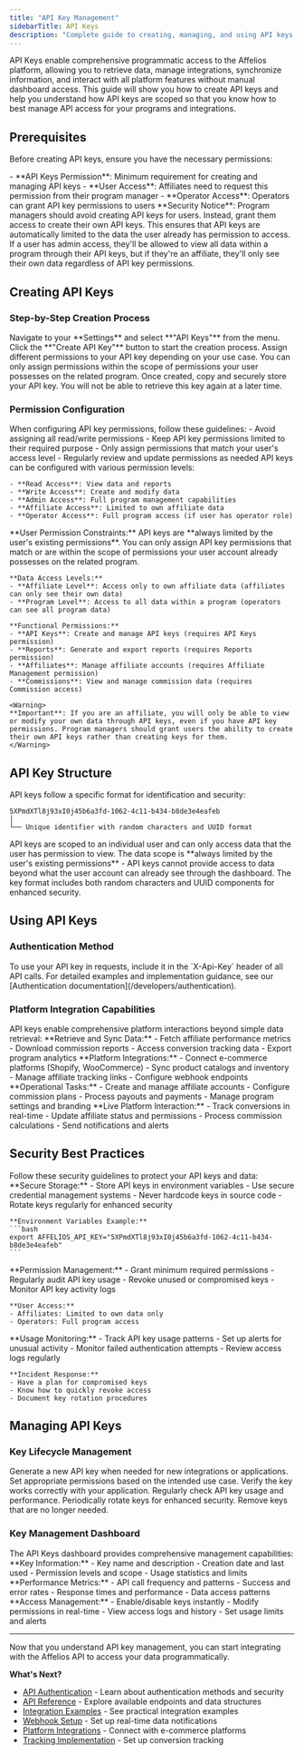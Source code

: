 ```yaml
---
title: "API Key Management"
sidebarTitle: API Keys
description: "Complete guide to creating, managing, and using API keys for programmatic access to the Affelios platform"
---
```


<Info>
API Keys enable comprehensive programmatic access to the Affelios platform, allowing you to retrieve data, manage integrations, synchronize information, and interact with all platform features without manual dashboard access. This guide will show you how to create API keys and help you understand how API keys are scoped so that you know how to best manage API access for your programs and integrations.
</Info>

## Prerequisites

Before creating API keys, ensure you have the necessary permissions:

<Card title="Required Permissions" icon="shield-check">
- **API Keys Permission**: Minimum requirement for creating and managing API keys
- **User Access**: Affiliates need to request this permission from their program manager
- **Operator Access**: Operators can grant API key permissions to users
</Card>

<Warning>
**Security Notice**: Program managers should avoid creating API keys for users. Instead, grant them access to create their own API keys. This ensures that API keys are automatically limited to the data the user already has permission to access. If a user has admin access, they'll be allowed to view all data within a program through their API keys, but if they're an affiliate, they'll only see their own data regardless of API key permissions.
</Warning>

## Creating API Keys

### Step-by-Step Creation Process

<Steps>
  <Step title="Access API Key Settings">
    Navigate to your **Settings** and select **"API Keys"** from the menu.
  </Step>
  <Step title="Create New API Key">
    Click the **"Create API Key"** button to start the creation process.
  </Step>
  <Step title="Configure Permissions">
    Assign different permissions to your API key depending on your use case. You can only assign permissions within the scope of permissions your user possesses on the related program.
  </Step>
  <Step title="Copy and Store Key">
    Once created, copy and securely store your API key. You will not be able to retrieve this key again at a later time.
  </Step>
</Steps>

### Permission Configuration

<Card title="Permission Best Practices" icon="gear">
When configuring API key permissions, follow these guidelines:
- Avoid assigning all read/write permissions
- Keep API key permissions limited to their required purpose
- Only assign permissions that match your user's access level
- Regularly review and update permissions as needed
</Card>

<AccordionGroup>
  <Accordion title="Available Permissions">
    API keys can be configured with various permission levels:
    
    - **Read Access**: View data and reports
    - **Write Access**: Create and modify data
    - **Admin Access**: Full program management capabilities
    - **Affiliate Access**: Limited to own affiliate data
    - **Operator Access**: Full program access (if user has operator role)
  </Accordion>
  
  <Accordion title="Permission Scoping">
    **User Permission Constraints:**
    API keys are **always limited by the user's existing permissions**. You can only assign API key permissions that match or are within the scope of permissions your user account already possesses on the related program.
    
    **Data Access Levels:**
    - **Affiliate Level**: Access only to own affiliate data (affiliates can only see their own data)
    - **Program Level**: Access to all data within a program (operators can see all program data)
    
    **Functional Permissions:**
    - **API Keys**: Create and manage API keys (requires API Keys permission)
    - **Reports**: Generate and export reports (requires Reports permission)
    - **Affiliates**: Manage affiliate accounts (requires Affiliate Management permission)
    - **Commissions**: View and manage commission data (requires Commission access)
    
    <Warning>
    **Important**: If you are an affiliate, you will only be able to view or modify your own data through API keys, even if you have API key permissions. Program managers should grant users the ability to create their own API keys rather than creating keys for them.
    </Warning>
  </Accordion>
</AccordionGroup>

## API Key Structure

<Card title="Key Format" icon="key">
API keys follow a specific format for identification and security:
</Card>

```
5XPmdXTl8j93xI0j45b6a3fd-1062-4c11-b434-b8de3e4eafeb
│
└── Unique identifier with random characters and UUID format
```

<Info>
API keys are scoped to an individual user and can only access data that the user has permission to view. The data scope is **always limited by the user's existing permissions** - API keys cannot provide access to data beyond what the user account can already see through the dashboard. The key format includes both random characters and UUID components for enhanced security.
</Info>

## Using API Keys

### Authentication Method

<Card title="Authentication in Requests" icon="lock">
To use your API key in requests, include it in the `X-Api-Key` header of all API calls. For detailed examples and implementation guidance, see our [Authentication documentation](/developers/authentication).
</Card>

### Platform Integration Capabilities

<Card title="API Key Use Cases" icon="plug">
API keys enable comprehensive platform interactions beyond simple data retrieval:
</Card>

<AccordionGroup>
  <Accordion title="Data Management">
    **Retrieve and Sync Data:**
    - Fetch affiliate performance metrics
    - Download commission reports
    - Access conversion tracking data
    - Export program analytics
  </Accordion>
  
  <Accordion title="Integration Management">
    **Platform Integrations:**
    - Connect e-commerce platforms (Shopify, WooCommerce)
    - Sync product catalogs and inventory
    - Manage affiliate tracking links
    - Configure webhook endpoints
  </Accordion>
  
  <Accordion title="Program Administration">
    **Operational Tasks:**
    - Create and manage affiliate accounts
    - Configure commission plans
    - Process payouts and payments
    - Manage program settings and branding
  </Accordion>
  
  <Accordion title="Real-time Operations">
    **Live Platform Interaction:**
    - Track conversions in real-time
    - Update affiliate status and permissions
    - Process commission calculations
    - Send notifications and alerts
  </Accordion>
</AccordionGroup>

## Security Best Practices

<Card title="API Key Security" icon="shield-halved">
Follow these security guidelines to protect your API keys and data:
</Card>

<AccordionGroup>
  <Accordion title="Key Storage">
    **Secure Storage:**
    - Store API keys in environment variables
    - Use secure credential management systems
    - Never hardcode keys in source code
    - Rotate keys regularly for enhanced security
    
    **Environment Variables Example:**
    ```bash
    export AFFELIOS_API_KEY="5XPmdXTl8j93xI0j45b6a3fd-1062-4c11-b434-b8de3e4eafeb"
    ```
  </Accordion>
  
  <Accordion title="Access Control">
    **Permission Management:**
    - Grant minimum required permissions
    - Regularly audit API key usage
    - Revoke unused or compromised keys
    - Monitor API key activity logs
    
    **User Access:**
    - Affiliates: Limited to own data only
    - Operators: Full program access
  </Accordion>
  
  <Accordion title="Monitoring & Alerts">
    **Usage Monitoring:**
    - Track API key usage patterns
    - Set up alerts for unusual activity
    - Monitor failed authentication attempts
    - Review access logs regularly
    
    **Incident Response:**
    - Have a plan for compromised keys
    - Know how to quickly revoke access
    - Document key rotation procedures
  </Accordion>
</AccordionGroup>

## Managing API Keys

### Key Lifecycle Management

<Steps>
  <Step title="Create New Key">
    Generate a new API key when needed for new integrations or applications.
  </Step>
  <Step title="Configure Permissions">
    Set appropriate permissions based on the intended use case.
  </Step>
  <Step title="Test Integration">
    Verify the key works correctly with your application.
  </Step>
  <Step title="Monitor Usage">
    Regularly check API key usage and performance.
  </Step>
  <Step title="Rotate Keys">
    Periodically rotate keys for enhanced security.
  </Step>
  <Step title="Revoke Unused Keys">
    Remove keys that are no longer needed.
  </Step>
</Steps>

### Key Management Dashboard

<Card title="Dashboard Features" icon="gauge">
The API Keys dashboard provides comprehensive management capabilities:
</Card>

<AccordionGroup>
  <Accordion title="Key Overview">
    **Key Information:**
    - Key name and description
    - Creation date and last used
    - Permission levels and scope
    - Usage statistics and limits
  </Accordion>
  
  <Accordion title="Usage Analytics">
    **Performance Metrics:**
    - API call frequency and patterns
    - Success and error rates
    - Response times and performance
    - Data access patterns
  </Accordion>
  
  <Accordion title="Security Controls">
    **Access Management:**
    - Enable/disable keys instantly
    - Modify permissions in real-time
    - View access logs and history
    - Set usage limits and alerts
  </Accordion>
</AccordionGroup>


---

<Card title="Next Steps" icon="arrow-right">
<Info>
Now that you understand API key management, you can start integrating with the Affelios API to access your data programmatically.
</Info>

**What's Next?**
- [API Authentication](/developers/authentication) - Learn about authentication methods and security
- [API Reference](/api-reference) - Explore available endpoints and data structures
- [Integration Examples](/integrations/api/examples) - See practical integration examples
- [Webhook Setup](/integrations/api/webhooks) - Set up real-time data notifications
- [Platform Integrations](/integrations/no-code/shopify) - Connect with e-commerce platforms
- [Tracking Implementation](/integrations/tracking/pixel-tracking) - Set up conversion tracking
</Card>
